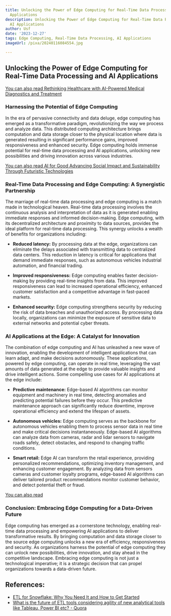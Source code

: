 ```yaml
---
title: Unlocking the Power of Edge Computing for Real-Time Data Processing and AI
  Applications
description: Unlocking the Power of Edge Computing for Real-Time Data Processing and
  AI Applications
author: Usf
date: '2023-12-27'
tags: Edge Computing, Real-Time Data Processing, AI Applications
imageUrl: /pixa/20240116084554.jpg

---
```

##  Unlocking the Power of Edge Computing for Real-Time Data Processing and AI Applications

[You can also read  Rethinking Healthcare with AI-Powered Medical Diagnostics and Treatment](Rethinking%20Healthcare%20with%20AI-Powered%20Medical%20Diagnostics%20and%20Treatment)


### Harnessing the Potential of Edge Computing

In  the era of pervasive connectivity and data  deluge, edge computing has emerged as a  transformative paradigm, revolutionizing the  way we process  and analyze data. This distributed computing architecture  brings computation and data storage closer to the  physical  location where  data is generated resulting in significant performance gains, improved responsiveness and enhanced security. Edge computing holds immense potential for  real-time data processing  and AI applications, unlocking new  possibilities and driving innovation across various  industries.

[You can also read AI for Good Advancing Social Impact and Sustainability Through Futuristic Technologies](AI%20for%20Good%20Advancing%20Social%20Impact%20and%20Sustainability%20Through%20Futuristic%20Technologies)


### Real-Time Data Processing and Edge Computing: A Synergistic Partnership

The marriage of real-time data processing and  edge computing is a match made in technological heaven. Real-time data processing involves the continuous analysis and interpretation of data as it is generated enabling immediate responses and informed decision-making. Edge  computing, with its decentralized architecture and  proximity to data sources, provides  the ideal platform for real-time data processing. This synergy unlocks  a wealth of benefits for  organizations including:

- **Reduced latency:** By processing  data at the edge, organizations can eliminate the delays associated with transmitting  data to centralized data centers. This reduction in  latency is  critical for applications that demand immediate responses, such as autonomous vehicles industrial automation, and financial trading.

- **Improved responsiveness:** Edge computing enables faster decision-making  by  providing real-time insights from data. This improved responsiveness can lead to increased operational efficiency, enhanced customer satisfaction and a competitive advantage in fast-paced markets.

- **Enhanced security:** Edge computing strengthens security by reducing the risk  of data breaches and  unauthorized access. By  processing data locally, organizations can minimize the exposure of sensitive data to external networks and potential cyber threats.

### AI Applications at the Edge: A  Catalyst for Innovation

The combination of edge computing and AI has unleashed a new wave of innovation, enabling the  development of intelligent applications that can  learn adapt, and make decisions autonomously. These applications, powered by edge computing, can operate in real time, leveraging the vast amounts of data generated  at the edge to provide valuable insights and drive intelligent actions. Some compelling use cases for AI applications at the edge include:

- **Predictive maintenance:** Edge-based AI algorithms can monitor equipment and machinery in real time, detecting anomalies and predicting potential failures before they occur. This  predictive maintenance approach can significantly reduce downtime, improve operational efficiency  and extend  the lifespan of assets.

- **Autonomous vehicles:** Edge computing  serves as the backbone for autonomous vehicles enabling them to process sensor data  in real time and make critical decisions instantaneously. Edge-based AI algorithms  can  analyze  data from cameras, radar and lidar sensors to navigate roads safely, detect obstacles, and respond to changing traffic conditions.

- **Smart retail:** Edge AI can transform the retail experience, providing personalized  recommendations, optimizing inventory management, and enhancing customer engagement. By analyzing data from sensors cameras  and customer loyalty programs,  edge-based AI algorithms can deliver tailored product recommendations monitor customer behavior, and detect potential theft  or fraud.

[You can also read ]()


###  Conclusion: Embracing  Edge Computing for a Data-Driven  Future

Edge computing has emerged as a cornerstone technology, enabling real-time data processing and empowering AI applications to deliver transformative results.  By bringing computation and data storage  closer to the source  edge computing unlocks a new  era of efficiency, responsiveness and security. As organizations  harness the potential of  edge computing they can unlock new possibilities, drive innovation, and  stay ahead in the competitive landscape.  Embracing edge computing is not just a technological imperative; it is a strategic decision that can  propel organizations towards a  data-driven  future.

## References:
- [ETL for Snowflake: Why You Need It and How to Get Started](https://www.ascend.io/blog/etl-for-snowflake-why-you-need-it-and-how-to-get-started/)
- [What is the future of ETL tools considering agility of new analytical tools like Tableau, Power BI etc? - Quora](https://www.quora.com/What-is-the-future-of-ETL-tools-considering-agility-of-new-analytical-tools-like-Tableau-Power-BI-etc)
